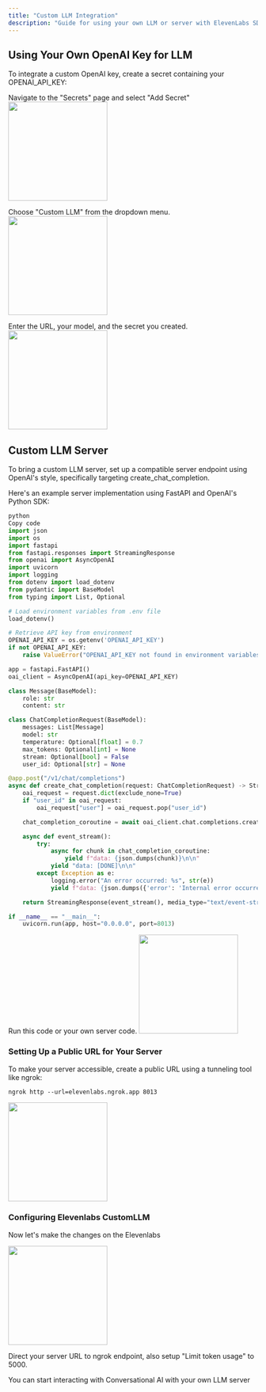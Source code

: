 ```yaml
---
title: "Custom LLM Integration" 
description: "Guide for using your own LLM or server with ElevenLabs SDK."
---
```


## Using Your Own OpenAI Key for LLM
To integrate a custom OpenAI key, create a secret containing your OPENAI_API_KEY:

Navigate to the "Secrets" page and select "Add Secret"
<img height="200" src="/conversational-ai-sdks/images/byollm_1.png" />

Choose "Custom LLM" from the dropdown menu.
<img height="200" src="/conversational-ai-sdks/images/byollm_2.png" />

Enter the URL, your model, and the secret you created.
<img height="200" src="/conversational-ai-sdks/images/byollm_3.png" />


## Custom LLM Server

To bring a custom LLM server, set up a compatible server endpoint using OpenAI's style, specifically targeting create_chat_completion.

Here's an example server implementation using FastAPI and OpenAI's Python SDK:
```python
python
Copy code
import json
import os
import fastapi
from fastapi.responses import StreamingResponse
from openai import AsyncOpenAI
import uvicorn
import logging
from dotenv import load_dotenv
from pydantic import BaseModel
from typing import List, Optional

# Load environment variables from .env file
load_dotenv()

# Retrieve API key from environment
OPENAI_API_KEY = os.getenv('OPENAI_API_KEY')
if not OPENAI_API_KEY:
    raise ValueError("OPENAI_API_KEY not found in environment variables")

app = fastapi.FastAPI()
oai_client = AsyncOpenAI(api_key=OPENAI_API_KEY)

class Message(BaseModel):
    role: str
    content: str

class ChatCompletionRequest(BaseModel):
    messages: List[Message]
    model: str
    temperature: Optional[float] = 0.7
    max_tokens: Optional[int] = None
    stream: Optional[bool] = False
    user_id: Optional[str] = None

@app.post("/v1/chat/completions")
async def create_chat_completion(request: ChatCompletionRequest) -> StreamingResponse:
    oai_request = request.dict(exclude_none=True)
    if "user_id" in oai_request:
        oai_request["user"] = oai_request.pop("user_id")

    chat_completion_coroutine = await oai_client.chat.completions.create(**oai_request)

    async def event_stream():
        try:
            async for chunk in chat_completion_coroutine:
                yield f"data: {json.dumps(chunk)}\n\n"
            yield "data: [DONE]\n\n"
        except Exception as e:
            logging.error("An error occurred: %s", str(e))
            yield f"data: {json.dumps({'error': 'Internal error occurred!'})}\n\n"

    return StreamingResponse(event_stream(), media_type="text/event-stream")

if __name__ == "__main__":
    uvicorn.run(app, host="0.0.0.0", port=8013)
```

Run this code or your own server code.
<img height="200" src="/conversational-ai-sdks/images/byollm_4.png" />

### Setting Up a Public URL for Your Server
To make your server accessible, create a public URL using a tunneling tool like ngrok:

```shell
ngrok http --url=elevenlabs.ngrok.app 8013
```

<img height="200" src="/conversational-ai-sdks/images/byollm_5.png" />

### Configuring Elevenlabs CustomLLM
Now let's make the changes on the Elevenlabs

<img height="200" src="/conversational-ai-sdks/images/byollm_6.png" />

Direct your server URL to ngrok endpoint, also setup "Limit token usage" to 5000.

You can start interacting with Conversational AI with your own LLM server